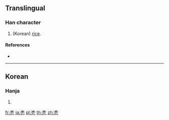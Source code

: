 ==Translingual==

===Han character===
{{Han char|rn=5|rad=乙|as=06|sn=7|four=90717|canj=FDN|ids=⿱米乙}}

# (Korean) [[rice]].

====References====
* {{Han ref|kx=0084.161|dkj=|dj=|hdz=|uh=3418|ud=13336|bh=|bd=}}

----

==Korean==

===Hanja===
{{ko-hanja|hangeul=쌀|rv=ssal|mr=ssal|y=ssal}}

# {{defn|lang=ko|sort=乙06}}

[[fr:㐘]]
[[ja:㐘]]
[[pl:㐘]]
[[th:㐘]]
[[zh:㐘]]